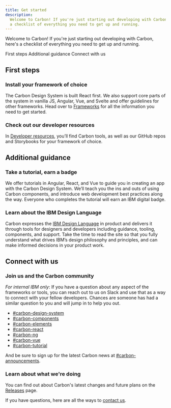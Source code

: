 ```yaml
---
title: Get started
description:
  Welcome to Carbon! If you're just starting out developing with Carbon, here's
  a checklist of everything you need to get up and running.
---
```


<!-- this page is a work in progress -->

<PageDescription>

Welcome to Carbon! If you're just starting out developing with Carbon, here's a
checklist of everything you need to get up and running.

</PageDescription>

<AnchorLinks>

<AnchorLink>First steps</AnchorLink>
<AnchorLink>Additional guidance</AnchorLink>
<AnchorLink>Connect with us</AnchorLink>

</AnchorLinks>

## First steps

### Install your framework of choice

The Carbon Design System is built React first. We also support core parts of the
system in vanilla JS, Angular, Vue, and Svelte and offer guidelines for other
frameworks. Head over to [Frameworks](/developing/frameworks/react) for all the
information you need to get started.

### Check out our developer resources

In [Developer resources](/developing/dev-resources), you’ll find Carbon tools,
as well as our GitHub repos and Storybooks for your framework of choice.

## Additional guidance

### Take a tutorial, earn a badge

We offer tutorials in Angular, React, and Vue to guide you in creating an app
with the Carbon Design System. We’ll teach you the ins and outs of using Carbon
components, and introduce web development best practices along the way. Everyone
who completes the tutorial will earn an IBM digital badge.

<Row className="resource-card-group">
<Column colLg={4} colMd={4} noGutterSm>
  <ResourceCard
    subTitle="React tutorial"
    href="/developing/react-tutorial/overview"
    >

<MdxIcon name="react" />

  </ResourceCard>
</Column>
<Column colLg={4} colMd={4} noGutterSm>
  <ResourceCard
      subTitle="Angular tutorial"
      href="/developing/angular-tutorial/overview"
      >

<MdxIcon name="angular" />

  </ResourceCard>
</Column>
<Column colLg={4} colMd={4} noGutterSm>
  <ResourceCard
      subTitle="Vue tutorial"
      href="/developing/vue-tutorial/overview"
      >

<MdxIcon name="vue" />

  </ResourceCard>
</Column>
</Row>

### Learn about the IBM Design Language

Carbon expresses the [IBM Design Language](https://www.ibm.com/design/language/)
in product and delivers it through tools for designers and developers including
guidance, tooling, components, and support. Take the time to read the site so
that you fully understand what drives IBM’s design philosophy and principles,
and can make informed decisions in your product work.

## Connect with us

### Join us and the Carbon community

_For internal IBM only_: If you have a question about any aspect of the
frameworks or tools, you can reach out to us on Slack and use that as a way to
connect with your fellow developers. Chances are someone has had a similar
question to you and will jump in to help you out.

- [#carbon-design-system](https://ibm-studios.slack.com/messages/C0M053VPT/)
- [#carbon-components](https://ibm-studios.slack.com/archives/C046Y0YUD)
- [#carbon-elements](https://ibm-studios.slack.com/archives/CDHHNNZQR)
- [#carbon-react](https://ibm-studios.slack.com/archives/C2K6RFJ1G)
- [#carbon-ng](https://ibm-studios.slack.com/archives/CBZC0LM2N)
- [#carbon-vue](https://ibm-studios.slack.com/archives/CAM5P6NR1)
- [#carbon-tutorial](https://ibm-studios.slack.com/archives/CJUGA7P6H)

And be sure to sign up for the latest Carbon news at
[#carbon-announcements](https://ibm-studios.slack.com/archives/CJ35H36MP).

### Learn about what we're doing

You can find out about Carbon's latest changes and future plans on the
[Releases](/whats-happening/releases) page.

If you have questions, here are all the ways to [contact us](/help/contact-us).
